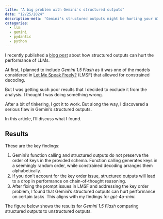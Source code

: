 ```yaml
---
title: "A big problem with Gemini's structured outputs"
date: "12/25/2024"
description-meta: "Gemini's structured outputs might be hurting your AI product's performance."
categories:
  - llm
  - gemini
  - pydantic
  - python
---
```


I recently published a [blog post](https://dylancastillo.co/posts/say-what-you-mean-sometimes.html) about how structured outputs can hurt the performance of LLMs.

At first, I planned to include _Gemini 1.5 Flash_ as it was one of the models considered in [Let Me Speak Freely?](https://arxiv.org/abs/2408.02442) (LMSF) that allowed for constrained decoding.

But I was getting such poor results that I decided to exclude it from the analysis. I thought I was doing something wrong.

After a bit of tinkering, I got it to work. But along the way, I discovered a serious flaw in Gemini's structured outputs.

In this article, I'll discuss what I found.

## Results

These are the key findings:

1. Gemini's function calling and structured outputs do not preserve the order of keys in the provided schema. Function calling generates keys in a seemingly random order, while constrained decoding arranges them alphabetically.
2. If you don't account for the key order issue, structured outputs will lead to a drop in performance on chain-of-thought reasoning.
3. After fixing the prompt issues in LMSF and addressing the key order problem, I found that Gemini's structured outputs can hurt performance on certain tasks. This aligns with my findings for _gpt-4o-mini_.

The figure below shows the results for _Gemini 1.5 Flash_ comparing structured outputs to unstructured outputs.


